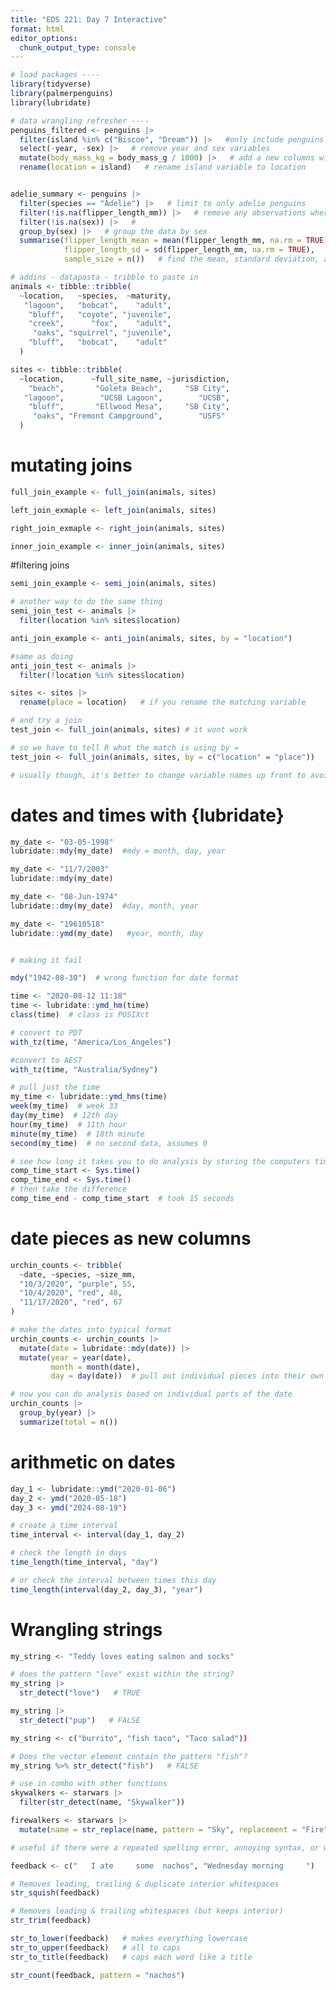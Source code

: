 ```yaml
---
title: "EDS 221: Day 7 Interactive"
format: html
editor_options: 
  chunk_output_type: console
---
```

```r
# load packages ----
library(tidyverse)
library(palmerpenguins)
library(lubridate)
```

```r
# data wrangling refresher ----
penguins_filtered <- penguins |>
  filter(island %in% c("Biscoe", "Dream")) |>   #only include penguins at biscoe and dream islands
  select(-year, -sex) |>   # remove year and sex variables
  mutate(body_mass_kg = body_mass_g / 1000) |>   # add a new columns with penguim mass in kg
  rename(location = island)   # rename island variable to location


adelie_summary <- penguins |>
  filter(species == "Adelie") |>   # limit to only adelie penguins
  filter(!is.na(flipper_length_mm)) |>   # remove any observations where flipper length is na
  filter(!is.na(sex)) |>   #
  group_by(sex) |>   # group the data by sex
  summarise(flipper_length_mean = mean(flipper_length_mm, na.rm = TRUE),
            flipper_length_sd = sd(flipper_length_mm, na.rm = TRUE),
            sample_size = n())   # find the mean, standard deviation, and sample size of flipper length for male and female adelie penguins
```

```r
# addins - datapasta - tribble to paste in 
animals <- tibble::tribble(
  ~location,   ~species,  ~maturity,
   "lagoon",   "bobcat",    "adult",
    "bluff",   "coyote", "juvenile",
    "creek",      "fox",    "adult",
     "oaks", "squirrel", "juvenile",
    "bluff",   "bobcat",    "adult"
  )

sites <- tibble::tribble(
  ~location,      ~full_site_name, ~jurisdiction,
    "beach",       "Goleta Beach",     "SB City",
   "lagoon",        "UCSB Lagoon",        "UCSB",
    "bluff",       "Ellwood Mesa",     "SB City",
     "oaks", "Fremont Campground",        "USFS"
  )

```

# mutating joins
```r
full_join_example <- full_join(animals, sites)
```

```r
left_join_exmaple <- left_join(animals, sites)
```

```r
right_join_exmaple <- right_join(animals, sites)
```

```r
inner_join_example <- inner_join(animals, sites)
```

#filtering joins
```r
semi_join_example <- semi_join(animals, sites)

# another way to do the same thing
semi_join_test <- animals |>
  filter(location %in% sites$location)
```

```r
anti_join_example <- anti_join(animals, sites, by = "location")

#same as doing
anti_join_test <- animals |>
  filter(!location %in% sites$location)
```

```r
sites <- sites |>
  rename(place = location)   # if you rename the matching variable

# and try a join
test_join <- full_join(animals, sites) # it wont work

# so we have to tell R what the match is using by = 
test_join <- full_join(animals, sites, by = c("location" = "place"))

# usually though, it's better to change variable names up front to avoid confusion down the line
```

# dates and times with {lubridate}
```r
my_date <- "03-05-1998"
lubridate::mdy(my_date)  #mdy = month, day, year

my_date <- "11/7/2003"
lubridate::mdy(my_date)

my_date <- "08-Jun-1974"
lubridate::dmy(my_date)  #day, month, year

my_date <- "19610518"
lubridate::ymd(my_date)   #year, month, day


# making it fail

mdy("1942-08-30")  # wrong function for date format
```

```r
time <- "2020-08-12 11:18"
time <- lubridate::ymd_hm(time)
class(time)  # class is POSIXct

# convert to PDT
with_tz(time, "America/Los_Angeles")

#convert to AEST
with_tz(time, "Australia/Sydney")

# pull just the time
my_time <- lubridate::ymd_hms(time)
week(my_time)  # week 33
day(my_time)  # 12th day
hour(my_time)  # 11th hour
minute(my_time)  # 18th minute
second(my_time)  # no second data, assumes 0
```

```r
# see how long it takes you to do analysis by storing the computers time at the start and the end
comp_time_start <- Sys.time()
comp_time_end <- Sys.time()
# then take the difference
comp_time_end - comp_time_start  # took 15 seconds
```


# date pieces as new columns
```r
urchin_counts <- tribble(
  ~date, ~species, ~size_mm,
  "10/3/2020", "purple", 55,
  "10/4/2020", "red", 48,
  "11/17/2020", "red", 67
)

# make the dates into typical format
urchin_counts <- urchin_counts |>
  mutate(date = lubridate::mdy(date)) |>
  mutate(year = year(date),
         month = month(date),
         day = day(date))  # pull out individual pieces into their own columns

# now you can do analysis based on individual parts of the date
urchin_counts |>
  group_by(year) |>
  summarize(total = n())
```

# arithmetic on dates
```r
day_1 <- lubridate::ymd("2020-01-06")
day_2 <- ymd("2020-05-18")
day_3 <- ymd("2024-08-19")

# create a time interval
time_interval <- interval(day_1, day_2)

# check the length in days
time_length(time_interval, "day")

# or check the interval between times this day
time_length(interval(day_2, day_3), "year")
```


# Wrangling strings
```r
my_string <- "Teddy loves eating salmon and socks"

# does the pattern "love" exist within the string?
my_string |>
  str_detect("love")   # TRUE

my_string |>
  str_detect("pup")   # FALSE
```

```r
my_string <- c("burrito", "fish taco", "Taco salad"))

# Does the vector element contain the pattern "fish"?
my_string %>% str_detect("fish")   # FALSE
```

```r
# use in combo with other functions
skywalkers <- starwars |>
  filter(str_detect(name, "Skywalker"))
```

```r
firewalkers <- starwars |>
  mutate(name = str_replace(name, pattern = "Sky", replacement = "Fire"))

# useful if there were a repeated spelling error, annoying syntax, or with you want to make other updates throughout your data frame
```

```r
feedback <- c("   I ate     some  nachos", "Wednesday morning     ")

# Removes leading, trailing & duplicate interior whitespaces
str_squish(feedback)

# Removes leading & trailing whitespaces (but keeps interior)
str_trim(feedback)

str_to_lower(feedback)   # makes everything lowercase
str_to_upper(feedback)   # all to caps
str_to_title(feedback)   # caps each word like a title

str_count(feedback, pattern = "nachos")

```














